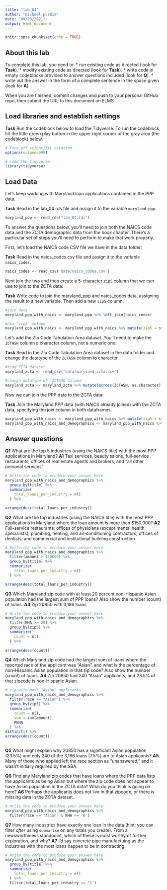 ```yaml
---
title: "lab_04"
author: "michael purdie"
date: "09/23/2021"
output: html_document
---
```


```r
knitr::opts_chunk$set(echo = TRUE)
```

## About this lab

To complete this lab, you need to:
* run existing code as directed (look for **Task**).
* modify existing code as directed (look for **Task**).
* write code in empty codeblocks provided to answer questions included (look for **Q**).
* write out the answer in the form of a complete sentence in the space given (look for **A**).

When you are finished, commit changes and push to your personal GitHub repo, then submit the URL to this document on ELMS.

## Load libraries and establish settings

**Task** Run the codeblock below to load the Tidyverse. To run the codeblock, hit the little green play button in the upper right corner of the gray area (the codeblock) below.

```r
# Turn off scientific notation
options(scipen=999)

# Load the tidyverse.
library(tidyverse)
```

## Load Data

Let's keep working with Maryland loan applications contained in the PPP data.

**Task** Read in the lab_04.rds file and assign it to the variable `maryland_ppp`.

```r
maryland_ppp <- read_rds("lab_04.rds")
```

To answer the questions below, you'll need to join both the NAICS code data and the ZCTA demographic data from the book chapter. There's a particular set of steps you'll need to perform to make that work properly.

First, let's load the NAICS code CSV file we have in the data folder:

**Task** Read in the naics_codes.csv file and assign it to the variable `naics_codes`.

```r
naics_codes <- read_csv('data/naics_codes.csv')
```

Next join the two and then create a 5-character `zip5` column that we can use to join to the ZCTA data:

**Task** Write code to join the maryland_ppp and naics_codes data, assigning the result to a new variable. Then add a new `zip5` column.

```r
#join data
maryland_ppp_with_naics <- maryland_ppp %>% left_join(naics_codes)

#new 'zip5' column
maryland_ppp_with_naics <- maryland_ppp_with_naics %>% mutate(zip5 = str_sub(zip, 1, 5))

```

Let's add the Zip Code Tabulation Area dataset. You'll need to make the `ZCTA5N` column a character column, not a numeric one:

**Task** Read in the Zip Code Tabulation Area dataset in the data folder and change the datatype of the `ZCTA5N` column to character.

```r
#read ZCTA dataset
maryland_zcta <- read_csv('data/maryland_zcta.csv')

#change datatype of 'ZCTA5N Column'
maryland_zcta <- maryland_zcta %>% mutate(across(ZCTA5N, as.character))

```

Now we can join the PPP data to the ZCTA data:

**Task** Join the Maryland PPP data (with NAICS already joined) with the ZCTA data, specifying the join column in both dataframes.

```r
maryland_ppp_with_naics <- maryland_ppp_with_naics %>% mutate(zip5 = str_sub(zip, 1, 5))
maryland_ppp_with_naics_and_demographics <- maryland_ppp_with_naics %>% left_join(maryland_zcta, by=c("zip5"="ZCTA5N"))
```

## Answer questions

**Q1** What are the top 5 industries (using the NAICS title) with the most PPP applications in Maryland?
**A1** Taxi services, beauty salons, full-service restaurants, offices of real estate agents and brokers, and "all other personal services"

```r
# Write the code to produce your answer here
maryland_ppp_with_naics_and_demographics %>%
  group_by(title) %>%
  summarize(
    total_loans_per_industry = n()
  ) %>%

arrange(desc(total_loans_per_industry))
```

**Q2** What are the top industries (using the NAICS title) with the most PPP applications in Maryland where the loan amount is more than $150,000?
**A2** Full-service restaurants; offices of physicians (except mental health specialists); plumbing, heating, and air-conditioning contractors; offices of dentists; and commercial and institutional building construction

```r
# Write the code to produce your answer here
maryland_ppp_with_naics_and_demographics %>%
  filter(amount > 150000) %>%
  group_by(title) %>%
  summarize(
    total_loans_per_industry = n()
  ) %>%

arrange(desc(total_loans_per_industry))
```

**Q3** Which Maryland zip code with at least 20 percent non-Hispanic Asian population had the largest sum of PPP loans? Also show the number (count) of loans.
**A3** Zip 20850 with 3,186 loans

```r
# Write the code to produce your answer here
maryland_ppp_with_naics_and_demographics %>%
  filter(NHA >= 20) %>%
  group_by(zip5) %>%
  summarize(
    count = n()
  ) %>%
  
arrange(desc(count))
```

**Q4** Which Maryland zip code had the largest sum of loans where the reported race of the applicant was "Asian", and what is the percentage of non-Hispanic Asian population in that zip code? Also show the number (count) of loans.
**A4** Zip 20850 had 240 "Asian" applicants, and 23.5% of that zipcode is non-Hispanic Asian.

```r
# zip with most "Asian" applicants
maryland_ppp_with_naics_and_demographics %>%
  filter(race == "Asian") %>%
  group_by(zip5) %>%
  summarize(
    count = n(),
    sum = sum(amount),
    PNHA
  ) %>%
distinct() %>%
arrange(desc(count))
  

```

**Q5** What might explain why 20850 has a significant Asian population (23.5%) and only 240 of the 3,186 loans (7.5%) are to Asian applicants?
**A5** Many of those who applied left the race section as "unanswered," and it wasn't initially required by the SBA.


**Q6** Find any Maryland zip codes that have loans where the PPP data lists the applicants as being Asian but where the zip code does not appear to have Asian population in the ZCTA data? What do you think is going on here?
**A6** Perhaps the applicants does not live in that zipcode, or there is missing data in the ZCTA dataset.

```r
# Write the code to produce your answer here
maryland_ppp_with_naics_and_demographics %>%
  filter(race == "Asian" & NHA == '0')
```

**Q7** How many industries have exactly one loan in the data (hint: you can filter _after_ using `summarise` on any totals you create). From a newsworthiness standpoint, which of these is most worthy of further exploration, and why?
**A7** I'd say concrete pipe manufactuing as the industries with the most loans happen to be in contracting.

```r
# Write the code to produce your answer here
maryland_ppp_with_naics_and_demographics %>%
  group_by(title) %>%
  summarize(
    total_loans_per_industry = n()
  ) %>%
  filter(total_loans_per_industry == "1")

```
